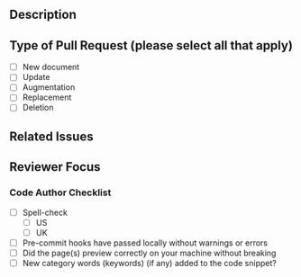 ## Description

<!-- DO NOT LEAVE THIS SECTION BLANK
Please complete along the following lines:
- this [describes/updates/expands/replaces/removes] the design document for...
- describe where possible the context for the changes, why are we doing it? -->

## Type of Pull Request (please select all that apply)

- [ ] New document
- [ ] Update
- [ ] Augmentation
- [ ] Replacement
- [ ] Deletion
<!--TODO are we missing any here? -->

## Related Issues

<!-- To avoid the reviewer having to hunt for this information please note the issues here

Please use the following format: #[number] - short title of the issue -->

## Reviewer Focus

<!-- Any particular section the reviewer should focus on, anywhere that would be a good place to start? -->

### Code Author Checklist
<!-- This is to help you determine if your work is ready to be reviewed, if a point is irrelevant (i.e. you didn't make any new keywords) you can tick it to indicate that this has been done -->
- [ ] Spell-check
    - [ ] US 
    - [ ] UK
- [ ] Pre-commit hooks have passed locally without warnings or errors
- [ ] Did the page(s) preview correctly on your machine without breaking
- [ ] New category words (keywords) (if any) added to the code snippet?
